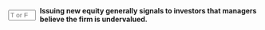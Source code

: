 ::: {.question-block}

<form onsubmit="event.preventDefault(); checkAnswerBox('module9_tf_q71','F')" style="display: flex; align-items: center; gap: 8px;">
  <input type="text" id="module9_tf_q71" name="module9_tf_q71" maxlength="1" placeholder="T or F" style="width: 55px;" data-correct-answer="F" /> 
  <label for="module9_tf_q71"><strong>Issuing new equity generally signals to investors that managers believe the firm is undervalued.</strong></label>
</form>

<div id="feedback-module9_tf_q71" class="feedback" data-status="" style="display:none;">
FALSE. Equity issuance is often interpreted as a negative signal, suggesting that managers think the firm’s shares are overvalued.
</div>

:::
